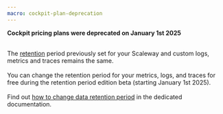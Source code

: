 ```yaml
---
macro: cockpit-plan-deprecation
---
```


<Message type="important">

 **Cockpit pricing plans were deprecated on January 1st 2025** <br /><br />

 The [retention](/observability/cockpit/concepts/#retention) period previously set for your Scaleway and custom logs, metrics and traces remains the same. <br /><br />
 You can change the retention period for your metrics, logs, and traces for free during the retention period edition beta (starting January 1st 2025). <br /><br />
 Find out [how to change data retention period](/observability/cockpit/how-to/change-data-retention/) in the dedicated documentation.
</Message>
